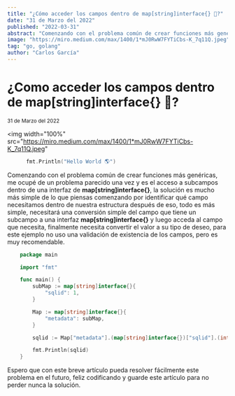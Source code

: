 ```yaml
---
title: "¿Cómo acceder los campos dentro de map[string]interface{} 🐹?"
date: "31 de Marzo del 2022"
published: "2022-03-31"
abstract: "Comenzando con el problema común de crear funciones más genéricas, me ocupé de un problema parecido una vez y es el acceso a subcampos dentro de una interfaz de map[string]interface{}."
image: "https://miro.medium.com/max/1400/1*mJ0RwW7FYTiCbs-K_7q11Q.jpeg"
tag: "go, golang"
author: "Carlos García"
---
```


# ¿Como acceder los campos dentro de map[string]interface{} 🐹?

<small>31 de Marzo del 2022</small> <EditPost path="como-acceder-subcampos" />

<img
  width="100%"
  src="https://miro.medium.com/max/1400/1*mJ0RwW7FYTiCbs-K_7q11Q.jpeg"
></img>

```go
      fmt.Println("Hello World 🌎")
```

Comenzando con el problema común de crear funciones más genéricas, me ocupé de un problema parecido una vez y es el acceso a subcampos dentro de una interfaz de **map[string]interface{}**, la solución es mucho más simple de lo que piensas comenzando por identificar qué campo necesitamos dentro de nuestra estructura después de eso, todo es más simple, necesitará una conversión simple del campo que tiene un subcampo a una interfaz **map[string]interface{}** y luego acceda al campo que necesita, finalmente necesita convertir el valor a su tipo de deseo, para este ejemplo no uso una validación de existencia de los campos, pero es muy recomendable.

```go
    package main

    import "fmt"

    func main() {
        subMap := map[string]interface{}{
            "sqlid": 1,
        }

        Map := map[string]interface{}{
            "metadata": subMap,
        }

        sqlid := Map["metadata"].(map[string]interface{})["sqlid"].(int)

        fmt.Println(sqlid)
    }
```

Espero que con este breve artículo pueda resolver fácilmente este problema en el futuro, feliz codificando y guarde este artículo para no perder nunca la solución.
